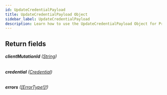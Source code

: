 ```yaml
---
id: UpdateCredentialPayload
title: UpdateCredentialPayload Object
sidebar_label: UpdateCredentialPayload
description: Learn how to use the UpdateCredentialPayload Object for Prismatic's API.
---
```


## Return fields

###### <b>clientMutationId</b> ([String](api/schema/scalar/String.mdx))

###### <b>credential</b> ([Credential](api/schema/object/Credential.mdx))

###### <b>errors</b> ([[ErrorType!]!](api/schema/object/ErrorType.mdx))
